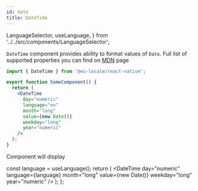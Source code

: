 ```yaml
---
id: date
title: DateTime
---
```


  LanguageSelector,
  useLanguage,
} from '../../src/components/LanguageSelector';

`DateTime` component provides ability to format values of `Date`.
Full list of supported properties you can find on [MDN](https://developer.mozilla.org/en-US/docs/Web/JavaScript/Reference/Global_Objects/DateTimeFormat) page

```jsx
import { DateTime } from '@eo-locale/react-native';

export function SomeComponent() {
  return (
    <DateTime
      day="numeric"
      language="en"
      month="long"
      value={new Date()}
      weekday="long"
      year="numeric"
    />
  );
}
```

Component will display <LanguageSelector><Highlight><Preview/></Highlight></LanguageSelector>

  const language = useLanguage();
  return (
    <DateTime
      day="numeric"
      language={language}
      month="long"
      value={new Date()}
      weekday="long"
      year="numeric"
    />
  );
};
